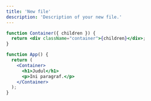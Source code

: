 ```yaml
---
title: 'New file'
description: 'Description of your new file.'
---
```


```jsx
function Container({ children }) {
  return <div className="container">{children}</div>;
}

function App() {
  return (
    <Container>
      <h1>Judul</h1>
      <p>Ini paragraf.</p>
    </Container>
  );
}

```